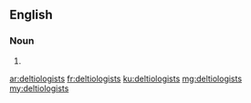 ==English==

===Noun===
{{head|en|plural}}

# {{plural of|deltiologist|lang=en|nocat=1}}

[[ar:deltiologists]]
[[fr:deltiologists]]
[[ku:deltiologists]]
[[mg:deltiologists]]
[[my:deltiologists]]
